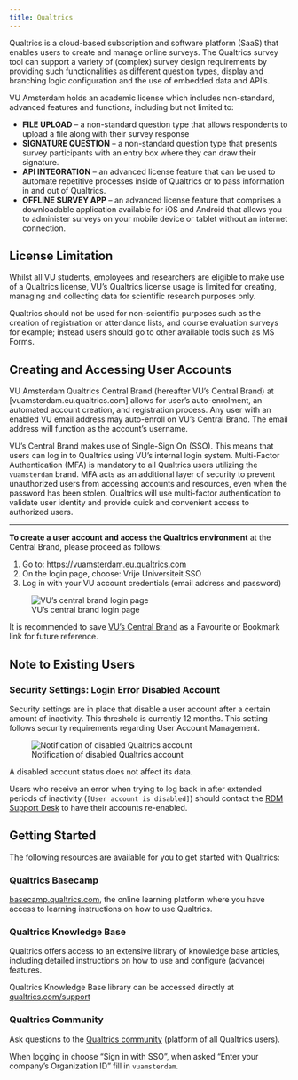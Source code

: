 ```yaml
---
title: Qualtrics
---
```


Qualtrics is a cloud-based subscription and software platform (SaaS) that enables users to create and manage online surveys. The Qualtrics survey tool can support a variety of (complex) survey design requirements by providing such functionalities as different question types, display and branching logic configuration and the use of embedded data and API's.

VU Amsterdam holds an academic license which includes non-standard, advanced features and functions, including but not limited to:

* **FILE UPLOAD** – a non-standard question type that allows respondents to upload a file along with their survey response
* **SIGNATURE QUESTION** – a non-standard question type that presents survey participants with an entry box where they can draw their signature.
* **API INTEGRATION** – an advanced license feature that can be used to automate repetitive processes inside of Qualtrics or to pass information in and out of Qualtrics.
* **OFFLINE SURVEY APP** – an advanced license feature that comprises a downloadable application available for iOS and Android that allows you to administer surveys on your mobile device or tablet without an internet connection.

## License Limitation

Whilst all VU students, employees and researchers are eligible to make use of a Qualtrics license, VU's Qualtrics license usage is limited for creating, managing and collecting data for scientific research purposes only.

Qualtrics should not be used for non-scientific purposes such as the creation of registration or attendance lists, and course evaluation surveys for example; instead users should go to other available tools such as MS Forms.

## Creating and Accessing User Accounts

VU Amsterdam Qualtrics Central Brand (hereafter VU's Central Brand) at [vuamsterdam.eu.qualtrics.com] allows for user's auto-enrolment, an automated account creation, and registration process. Any user with an enabled VU email address may auto-enroll on VU's Central Brand. The email address will function as the account's username.

VU's Central Brand makes use of Single-Sign On (SSO). This means that users can log in to Qualtrics using VU's internal login system. Multi-Factor Authentication (MFA) is mandatory to all Qualtrics users utilizing the `vuamsterdam` brand. MFA acts as an additional layer of security to prevent unauthorized users from accessing accounts and resources, even when the password has been stolen. Qualtrics will use multi-factor authentication to validate user identity and provide quick and convenient access to authorized users.

---

**To create a user account and access the Qualtrics environment** at the Central Brand, please proceed as follows:

1. Go to: [https://vuamsterdam.eu.qualtrics.com](https://vuamsterdam.eu.qualtrics.com)
2. On the login page, choose: Vrije Universiteit SSO
3. Log in with your VU account credentials (email address and password)

![VU's central brand login page](../public/qualtrics-vu-brand-login-page.png)

It is recommended to save [VU's Central Brand](vuamsterdam.eu.qualtrics.com) as a Favourite or Bookmark link for future reference.

## Note to Existing Users

### Security Settings: Login Error Disabled Account

Security settings are in place that disable a user account after a certain amount of inactivity. This threshold is currently 12 months. This setting follows security requirements regarding User Account Management.

![Notification of disabled Qualtrics account](../public/qualtrics-account-disabled.png)

A disabled account status does not affect its data.

Users who receive an error when trying to log back in after extended periods of inactivity (`[User account is disabled]`) should contact the [RDM Support Desk](mailto:rdm@vu.nl) to have their accounts re-enabled.

## Getting Started

The following resources are available for you to get started with Qualtrics:

### Qualtrics Basecamp

[basecamp.qualtrics.com](https://basecamp.qualtrics.com), the online learning platform where you have access to learning instructions on how to use Qualtrics.

### Qualtrics Knowledge Base

Qualtrics offers access to an extensive library of knowledge base articles, including detailed instructions on how to use and configure (advance) features.

Qualtrics Knowledge Base library can be accessed directly at [qualtrics.com/support](https://www.qualtrics.com/support/)

### Qualtrics Community

Ask questions to the [Qualtrics community](https://www.qualtrics.com/community/) (platform of all Qualtrics users).

When logging in choose "Sign in with SSO", when asked "Enter your company's Organization ID" fill in `vuamsterdam`.
